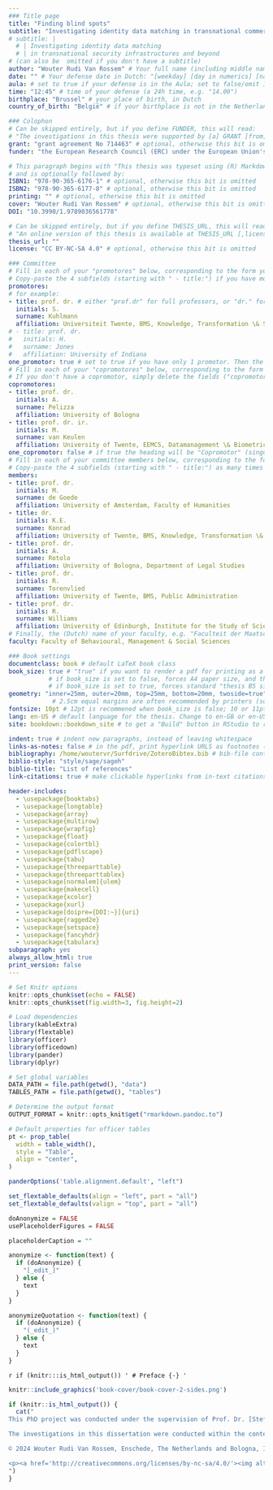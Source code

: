 ```yaml
--- 
### Title page
title: "Finding blind spots"
subtitle: "Investigating identity data matching in transnational commercialized security infrastructures and beyond" # The main title of your thesis (not including possible subtitles)
# subtitle: |
  # | Investigating identity data matching  
  # | in transnational security infrastructures and beyond
# (can also be  omitted if you don't have a subtitle)
author: "Wouter Rudi Van Rossem" # Your full name (including middle names if applicable)
date: "" # Your defense date in Dutch: "[weekday] [day in numerics] [name of month] [year]"
aula: # set to true if your defense is in the Aula; set to false/omit if it is in the Agnietenkapel
time: "12:45" # time of your defense (a 24h time, e.g. "14.00")
birthplace: "Brussel" # your place of birth, in Dutch
country_of_birth: "België" # if your birthplace is not in the Netherlands, fill in the country as well (in Dutch). Omit otherwise!

### Colophon 
# Can be skipped entirely, but if you define FUNDER, this will read: 
# "The investigations in this thesis were supported by [a] GRANT [from] FUNDER"
grant: "grant agreement No 714463" # optional, otherwise this bit is omitted
funder: "the European Research Council (ERC) under the European Union's Horizon 2020 research and innovation program"

# This paragraph begins with "This thesis was typeset using (R) Markdown, \LaTeX\ and the \verb+bookdown+ R-package"
# and is optionally followed by:
ISBN1: "978-90-365-6176-1" # optional, otherwise this bit is omitted
ISBN2: "978-90-365-6177-8" # optional, otherwise this bit is omitted
printing: "" # optional, otherwise this bit is omitted
cover: "Wouter Rudi Van Rossem" # optional, otherwise this bit is omitted
DOI: "10.3990/1.9789036561778"

# Can be skipped entirely, but if you define THESIS_URL, this will read: 
# "An online version of this thesis is available at THESIS_URL [,licensed under a LICENSE.]
thesis_url: ""
license: "CC BY-NC-SA 4.0" # optional, otherwise this bit is omitted

### Committee
# Fill in each of your "promotores" below, corresponding to the form you submitted to the graduate school.
# Copy-paste the 4 subfields (starting with " - title:") if you have more than two, or delete one entry if you have only one promotor.
promotores: 
# for example:
- title: prof. dr. # either "prof.dr" for full professors, or "dr." for others
  initials: S.
  surname: Kuhlmann
  affiliation: Universiteit Twente, BMS, Knowledge, Transformation \& Society
# - title: prof. dr.
#   initials: H.
#   surname: Jones
#   affiliation: University of Indiana
one_promotor: true # set to true if you have only 1 promotor. Then the heading will be "Promotor" (singular), instead of "Promotores".
# Fill in each of your "copromotores" below, corresponding to the form you submitted to the graduate school.
# If you don't have a copromotor, simply delete the fields ("copromotores" and its 4 subfields)
copromotores:
- title: prof. dr. 
  initials: A.
  surname: Pelizza
  affiliation: University of Bologna 
- title: prof. dr. ir.
  initials: M.
  surname: van Keulen
  affiliation: University of Twente, EEMCS, Datamanagement \& Biometrics
one_copromotor: false # if true the heading will be "Copromotor" (singular), instead of "Copromotores" (assuming there is a copromotor)
# Fill in each of your committee members below, corresponding to the form you submitted to the graduate school.
# Copy-paste the 4 subfields (starting with " - title:") as many times as you have committee members.
members:
- title: prof. dr.
  initials: M.
  surname: de Goede
  affiliation: University of Amsterdam, Faculty of Humanities
- title: dr.
  initials: K.E.
  surname: Konrad
  affiliation: University of Twente, BMS, Knowledge, Transformation \& Society
- title: prof. dr.
  initials: A.
  surname: Rotolo
  affiliation: University of Bologna, Department of Legal Studies
- title: prof. dr.
  initials: R.
  surname: Torenvlied
  affiliation: University of Twente, BMS, Public Administration
- title: prof. dr.
  initials: R.
  surname: Williams
  affiliation: University of Edinburgh, Institute for the Study of Science, Technology and Innovation (ISSTI)
# Finally, the (Dutch) name of your faculty, e.g. "Faculteit der Maatschappij- en Gedragswetenschappen"
faculty: Faculty of Behavioural, Management & Social Sciences

### Book settings
documentclass: book # default LaTeX book class
book_size: true # "true" if you want to render a pdf for printing as a book; "false" if you want to print loose pages
           # if book_size is set to false, forces A4 paper size, and the "oneside" classoption
           # if book_size is set to true, forces standard "thesis B5 size" (170mm wide by 240mm high), and the "twoside" classoption
geometry: "inner=25mm, outer=20mm, top=25mm, bottom=20mm, twoside=true" # use this if you want to change the margins
            # 2.5cm equal margins are often recommended by printers (so when book_size: true)
fontsize: 10pt # 12pt is recommened when book_size is false; 10 or 11pt is recommended when book_size is true
lang: en-US # default language for the thesis. Change to en-GB or en-US if you want a specific flavor of English (or to nl for Dutch)
site: bookdown::bookdown_site # to get a "Build" button in RStudio to render the book

indent: true # indent new paragraphs, instead of leaving whitespace
links-as-notes: false # in the pdf, print hyperlink URLS as footnotes (as they can't be clicked on)
bibliography: /home/woutervr/Surfdrive/ZoteroBibtex.bib # bib-file containing bibliographic information on all works you want to cite
biblio-style: "style/sage/sageh"
biblio-title: "List of references"
link-citations: true # make clickable hyperlinks from in-text citations to bibliography at the end

header-includes:
  - \usepackage{booktabs}
  - \usepackage{longtable}
  - \usepackage{array}
  - \usepackage{multirow}
  - \usepackage{wrapfig}
  - \usepackage{float}
  - \usepackage{colortbl}
  - \usepackage{pdflscape}
  - \usepackage{tabu}
  - \usepackage{threeparttable}
  - \usepackage{threeparttablex}
  - \usepackage[normalem]{ulem}
  - \usepackage{makecell}
  - \usepackage{xcolor}
  - \usepackage{xurl}
  - \usepackage[doipre={DOI:~}]{uri}
  - \usepackage{ragged2e}
  - \usepackage{setspace}
  - \usepackage{fancyhdr}
  - \usepackage{tabularx}
subparagraph: yes
always_allow_html: true
print_version: false
---
```


```r
# Set Knitr options
knitr::opts_chunk$set(echo = FALSE)
knitr::opts_chunk$set(fig.width=3, fig.height=2) 

# Load dependencies
library(kableExtra)
library(flextable)
library(officer)
library(officedown)
library(pander)
library(dplyr)

# Set global variables
DATA_PATH = file.path(getwd(), "data")
TABLES_PATH = file.path(getwd(), "tables")

# Determine the output format
OUTPUT_FORMAT = knitr::opts_knit$get("rmarkdown.pandoc.to")

# Default properties for officer tables
pt <- prop_table(
  width = table_width(),
  style = "Table",
  align = "center", 
)

panderOptions('table.alignment.default', "left")

set_flextable_defaults(align = "left", part = "all")
set_flextable_defaults(valign = "top", part = "all")

doAnonymize = FALSE
usePlaceholderFigures = FALSE

placeholderCaption = ""

anonymize <- function(text) {
  if (doAnonymize) {
    "[_edit_]"
  } else {
    text
  }
}

anonymizeQuotation <- function(text) {
  if (doAnonymize) {
    "(_edit_)"
  } else {
    text
  }
}
```

`r if (knitr:::is_html_output()) '
# Preface {-}
'`

```r
knitr::include_graphics('book-cover/book-cover-2-sides.png')
```

```r
if (knitr::is_html_output()) {
  cat("
This PhD project was conducted under the supervision of Prof. Dr. [Stefan Kuhlmann](https://orcid.org/0000-0001-8673-511X), Prof. Dr. [Annalisa Pelizza](https://orcid.org/0000-0002-7720-5659) and Dr. Ir. [Maurice van Keulen](https://orcid.org/0000-0003-2436-1372) at the department of technology, policy and society (TPS), section [Knowledge, Transformation, and Society (KiTeS)](https://www.utwente.nl/en/bms/kites/), Faculty of Behavioural, Management and Social Sciences (BMS), University of Twente.

The investigations in this dissertation were conducted within the context of the “Processing Citizenship: Digital registration of migrants as co-production of citizens, territory and Europe” project, which has received funding from the European Research Council under the European Union’s Horizon 2020 research and innovation programme under grant agreement No 714463.

© 2024 Wouter Rudi Van Rossem, Enschede, The Netherlands and Bologna, Italy. This work is licensed under the Creative Commons Attribution-NonCommercial-ShareAlike 4.0 International License. To view a copy of this license, visit <http://creativecommons.org/licenses/by-nc-sa/4.0/>. No parts of this dissertation may be reproduced, stored in a retrieval system or transmitted in any form or by any means for commercial purposes without permission of the author. If you remix, transform, or build upon the material,you must distribute your contributions under the same license as the original.

<p><a href='http://creativecommons.org/licenses/by-nc-sa/4.0/'><img alt='Creative Commons License' style='border-width:0' src='https://licensebuttons.net/l/by-nc-sa/4.0/88x31.png'/></a><a href='https://doi.org/10.3990/1.9789036561778'> <img src='https://zenodo.org/badge/DOI/10.3990/1.9789036561778.svg' alt='DOI'></a></p>
")
}
```
